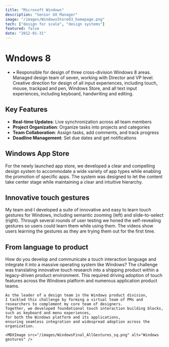 ```yaml
---
title: "Microsoft Windows"
description: "Senior UX Manager"
image: "/images/WindowsStore03_homepage.png"
tech: ["design for scale", "design systems"]
featured: false
date: "2012-01-31"
---
```


# Wndows 8

- • Responsible for design of three cross-division Windows 8 areas. Managed design team of seven, working with Director and VP level. Creative direction for design of all input experiences, including touch, mouse, trackpad and pen, Windows Store, and all text input experiences, including keyboard, handwriting and editing.

## Key Features

- **Real-time Updates**: Live synchronization across all team members
- **Project Organization**: Organize tasks into projects and categories
- **Team Collaboration**: Assign tasks, add comments, and track progress
- **Deadline Management**: Set due dates and get notifications

## Windows App Store

For the newly launched app store,
we developed a clear and compelling design system to accommodate a wide variety of app types while enabling the promotion of specific apps.
The system was designed to let the content take center stage while maintaining a clear and intuitive hierarchy.

<MDXImage src="/images/WindowsStoreHomepage.jpg" alt="Windows Store" />

## Innovative touch gestures

<ImageGallery>
  <div>
    My team and I developed a suite of innovative and easy to learn touch gestures for Windows, 
    including semantic zooming (left) and slide-to-select (right). 
    Through several rounds of user testing we honed the self-revealing gestures so users could learn them while using them. 
    The videos show users learning the gestures as they are trying them out for the first time.
  </div>

  <div>
    <MDXVideo
        src="https://res.cloudinary.com/dcrb9u53g/video/upload/v1754688149/Windows1_ighylr.mp4"
        autoplay={true}
        loop={true}
        muted={true}
    />
    <MDXVideo
        src="https://res.cloudinary.com/dcrb9u53g/video/upload/v1754688133/Windows2_modq2c.mp4"
        autoplay={true}
        loop={true}
        muted={true}
    />
    </div>
</ImageGallery>

## From language to product

<ImageGallery>
  <div>
    How do you develop and communicate a touch interaction language and integrate it into a massive operating system like Windows? 
    The challenge was translating innovative touch research into a shipping product within a legacy-driven product environment. 
    This required driving adoption of touch features across the Windows platform and numerous application product teams.

    As the leader of a design team in the Windows product division,
    I tackled this challenge by forming a virtual team of PMs and researchers to complement my core team of designers.
    Together, we developed foundational touch interaction building blocks, such as keyboard and menu experiences,
    for both the Windows platform and its applications,
    ensuring seamless integration and widespread adoption across the organization.

  </div>

    <MDXImage src="/images/WindowsFinal_AllGestures_sq.png" alt="Windows gestures" />

</ImageGallery>
